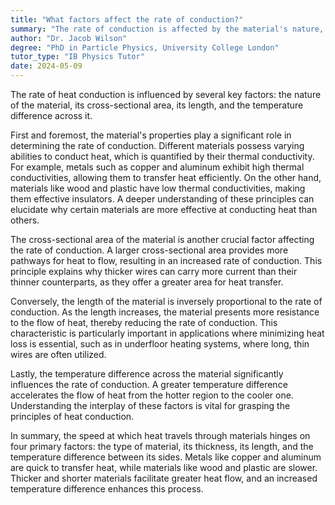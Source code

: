```yaml
---
title: "What factors affect the rate of conduction?"
summary: "The rate of conduction is affected by the material's nature, its cross-sectional area, its length, and the temperature difference across it."
author: "Dr. Jacob Wilson"
degree: "PhD in Particle Physics, University College London"
tutor_type: "IB Physics Tutor"
date: 2024-05-09
---
```


The rate of heat conduction is influenced by several key factors: the nature of the material, its cross-sectional area, its length, and the temperature difference across it.

First and foremost, the material's properties play a significant role in determining the rate of conduction. Different materials possess varying abilities to conduct heat, which is quantified by their thermal conductivity. For example, metals such as copper and aluminum exhibit high thermal conductivities, allowing them to transfer heat efficiently. On the other hand, materials like wood and plastic have low thermal conductivities, making them effective insulators. A deeper understanding of these principles can elucidate why certain materials are more effective at conducting heat than others.

The cross-sectional area of the material is another crucial factor affecting the rate of conduction. A larger cross-sectional area provides more pathways for heat to flow, resulting in an increased rate of conduction. This principle explains why thicker wires can carry more current than their thinner counterparts, as they offer a greater area for heat transfer.

Conversely, the length of the material is inversely proportional to the rate of conduction. As the length increases, the material presents more resistance to the flow of heat, thereby reducing the rate of conduction. This characteristic is particularly important in applications where minimizing heat loss is essential, such as in underfloor heating systems, where long, thin wires are often utilized.

Lastly, the temperature difference across the material significantly influences the rate of conduction. A greater temperature difference accelerates the flow of heat from the hotter region to the cooler one. Understanding the interplay of these factors is vital for grasping the principles of heat conduction.

In summary, the speed at which heat travels through materials hinges on four primary factors: the type of material, its thickness, its length, and the temperature difference between its sides. Metals like copper and aluminum are quick to transfer heat, while materials like wood and plastic are slower. Thicker and shorter materials facilitate greater heat flow, and an increased temperature difference enhances this process.
    